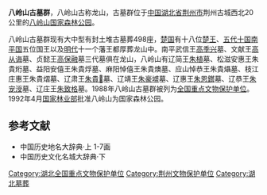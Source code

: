 {{文物保护单位
| 级别 = 全国
| 名称 = 八岭山古墓群
| 图片 = 
| 编号 = 3-230
| 分类 = 古墓葬
| 时代 = [[东周|东周]]—[[明|明]]
| 所在 = [[湖北省|湖北省]][[荆州市|荆州市]]
| 登录 = 1988年
| Cat = 湖北全国重点文物保护单位
}}
'''八岭山古墓群'''，八岭山古称龙山，古墓群位于[[中国|中国]][[湖北省|湖北省]][[荆州市|荆州市]]荆州古城西北20公里的[[八岭山国家森林公园|八岭山国家森林公园]]。

八岭山古墓群现有大中型有封土堆古墓葬498座，[[楚国|楚国]]有十八位[[楚王|楚王]]、[[五代十国|五代十国]][[荆南|南平国]]五位国王以及[[明代|明代]]十一个藩王都厚葬龙山中。南平武信王[[高季兴|高季兴]]墓、文献王[[高从诲|高从诲]]墓、贞懿王[[高保融|高保融]]墓三代墓俱在龙山，八岭山有辽简王[[朱植|朱植]]墓、松滋安惠王朱貴烆墓、益阳安僖王朱貴烰墓、麻阳悼僖王朱貴燠墓、应山悼恭王朱貴㸎墓、枝江庄惠王朱貴熠墓、辽肃王[[朱貴𤊐|朱貴𤊐]]墓、辽靖王[[朱豪墭|朱豪墭]]墓、辽惠王[[朱恩鑙|朱恩鑙]]墓、辽恭王[[朱宠涭|朱宠涭]]墓、辽庄王[[朱致格|朱致格]]墓。1988年八岭山古墓群被列为[[全国重点文物保护单位|全国重点文物保护单位]]。1992年4月[[中华人民共和国林业部|国家林业部]]批准八岭山为国家森林公园。

==参考文献==
* 中国历史地名大辞典·上 1-7画  
* 中国历史文化名城大辞典·下 

{{湖北全国重点文物保护单位}}
[[Category:湖北全国重点文物保护单位|Category:湖北全国重点文物保护单位]]
[[Category:荆州文物保护单位|Category:荆州文物保护单位]]
[[Category:湖北墓葬|Category:湖北墓葬]]